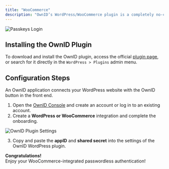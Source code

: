 ```yaml
---
title: "WooCommerce"
description: "OwnID’s WordPress/WooCommerce plugin is a completely no-code way to add passwordless authentication to your website with a few clicks."
---
```



<Frame type="glass">
  <img src="/images/woocommerce-login.png" alt="Passkeys Login"></img>
</Frame>

## Installing the OwnID Plugin
To download and install the OwnID plugin, access the official [plugin page](https://wordpress.org/plugins/ownid-passwordless-login/), or search for it directly in the `WordPress > Plugins` admin menu. 

## Configuration Steps
An OwnID application connects your WordPress website with the OwnID button in the front end. 

<BuildAppSnippet connector_name="WordPress"/>

1. Open the [OwnID Console](https://console.ownid.com/) and create an account or log in to an existing account.
2. Create a **WordPress or WooCommerce** integration and complete the onboarding.


<Frame type="glass">
  <img src="/images/wordpress-settings.png" alt="OwnID Plugin Settings"></img>
</Frame>

3. Copy and paste the **appID** and **shared secret** into the settings of the OwnID WordPress plugin.

<Check>**Congratulations!**   
Enjoy your WooCommerce-integrated passwordless authentication!</Check>

<NextStepsSnippet/>


<NextStepsSnippet/>
